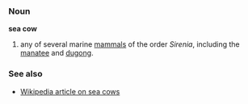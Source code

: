 ===Noun===
'''sea cow'''

# any of several marine [[mammal]]s of the order ''Sirenia'', including the [[manatee]] and [[dugong]].

===See also===
*[[w:Sirenia|Wikipedia article on sea cows]]